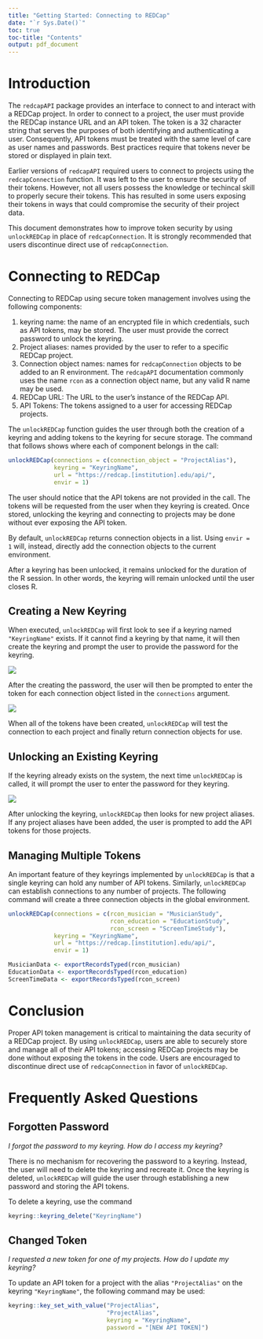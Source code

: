 ```yaml
---
title: "Getting Started: Connecting to REDCap"
date: "`r Sys.Date()`"
toc: true
toc-title: "Contents"
output: pdf_document
---
```


# Introduction

The `redcapAPI` package provides an interface to connect to and interact with a REDCap project. In order to connect to a project, the user must provide the REDCap instance URL and an API token. The token is a 32 character string that serves the purposes of both identifying and authenticating a user. Consequently, API tokens must be treated with the same level of care as user names and passwords. Best practices require that tokens never be stored or displayed in plain text. 

Earlier versions of `redcapAPI` required users to connect to projects using the `redcapConnection` function. It was left to the user to ensure the security of their tokens. However, not all users possess the knowledge or techincal skill to properly secure their tokens. This has resulted in some users exposing their tokens in ways that could compromise the security of their project data. 

This document demonstrates how to improve token security by using `unlockREDCap` in place of `redcapConnection`. It is strongly recommended that users discontinue direct use of `redcapConnection`.

# Connecting to REDCap

Connecting to REDCap using secure token management involves using the following components:

1. keyring name: the name of an encrypted file in which credentials, such as API tokens, may be stored. The user must provide the correct password to unlock the keyring.
2. Project aliases: names provided by the user to refer to a specific REDCap project. 
3. Connection object names: names for `redcapConnection` objects to be added to an R environment. The `redcapAPI` documentation commonly uses the name `rcon` as a connection object name, but any valid R name may be used.
4. REDCap URL: The URL to the user's instance of the REDCap API.
5. API Tokens: The tokens assigned to a user for accessing REDCap projects.

The `unlockREDCap` function guides the user through both the creation of a keyring and adding tokens to the keyring for secure storage. The command that follows shows where each of component belongs in the call:

```r
unlockREDCap(connections = c(connection_object = "ProjectAlias"), 
             keyring = "KeyringName", 
             url = "https://redcap.[institution].edu/api/", 
             envir = 1)
```

The user should notice that the API tokens are not provided in the call. The tokens will be requested from the user when they keyring is created. Once stored, unlocking the keyring and connecting to projects may be done without ever exposing the API token.

By default, `unlockREDCap` returns connection objects in a list. Using `envir = 1` will, instead, directly add the connection objects to the current environment.

After a keyring has been unlocked, it remains unlocked for the duration of the R session. In other words, the keyring will remain unlocked until the user closes R.

## Creating a New Keyring

When executed, `unlockREDCap` will first look to see if a keyring named `"KeyringName"` exists. If it cannot find a keyring by that name, it will then create the keyring and prompt the user to provide the password for the keyring.

![](img/new-keyring-password.png)

After the creating the password, the user will then be prompted to enter the token for each connection object listed in the `connections` argument. 

![](img/new-alias-token.png)

When all of the tokens have been created, `unlockREDCap` will test the connection to each project and finally return connection objects for use. 

## Unlocking an Existing Keyring

If the keyring already exists on the system, the next time `unlockREDCap` is called, it will prompt the user to enter the password for they keyring. 

![](img/existing-keyring-password.png)

After unlocking the keyring, `unlockREDCap` then looks for new project aliases. If any project aliases have been added, the user is prompted to add the API tokens for those projects. 

## Managing Multiple Tokens

An important feature of they keyrings implemented by `unlockREDCap` is that a single keyring can hold any number of API tokens. Similarly, `unlockREDCap` can establish connections to any number of projects. The following command will create a three connection objects in the global environment.

```r
unlockREDCap(connections = c(rcon_musician = "MusicianStudy", 
                             rcon_education = "EducationStudy", 
                             rcon_screen = "ScreenTimeStudy"), 
             keyring = "KeyringName", 
             url = "https://redcap.[institution].edu/api/", 
             envir = 1)

MusicianData <- exportRecordsTyped(rcon_musician)
EducationData <- exportRecordsTyped(rcon_education)
ScreenTimeData <- exportRecordsTyped(rcon_screen)
```

# Conclusion

Proper API token management is critical to maintaining the data security of a REDCap project. By using `unlockREDCap`, users are able to securely store and manage all of their API tokens; accessing REDCap projects may be done without exposing the tokens in the code. Users are encouraged to discontinue direct use of `redcapConnection` in favor of `unlockREDCap`.



# Frequently Asked Questions

## Forgotten Password

_I forgot the password to my keyring. How do I access my keyring?_

There is no mechanism for recovering the password to a keyring. Instead, the user will need to delete the keyring and recreate it. Once the keyring is deleted, `unlockREDCap` will guide the user through establishing a new password and storing the API tokens. 

To delete a keyring, use the command

```r
keyring::keyring_delete("KeyringName")
```

## Changed Token

_I requested a new token for one of my projects. How do I update my keyring?_

To update an API token for a project with the alias `"ProjectAlias"` on the keyring `"KeyringName"`, the following command may be used:

```r
keyring::key_set_with_value("ProjectAlias", 
                            "ProjectAlias", 
                            keyring = "KeyringName", 
                            password = "[NEW API TOKEN]")
```
